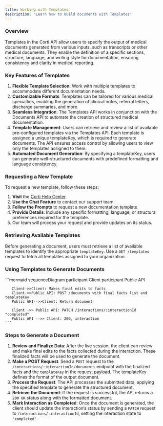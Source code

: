 ```yaml
---
title: Working with Templates
description: "Learn how to build documents with Templates"
---
```


### Overview

Templates in the Corti API allow users to specify the output of medical
documents generated from various inputs, such as transcripts or other medical
documents. They enable the definition of a specific sections, structure,
language, and writing style for documentation, ensuring consistency and clarity
in medical reporting.

### Key Features of Templates

1. **Flexible Template Selection**: Work with multiple templates to accommodate
   different documentation needs.
2. **Customizable Formats**: Templates can be tailored for various medical
   specialties, enabling the generation of clinical notes, referral letters,
   discharge summaries, and more.
3. **Seamless Integration**: The Templates API works in conjunction with the
   Documents API to automate the creation of structured medical documentation.
4. **Template Management**: Users can retrieve and review a list of available
   pre-configured templates via the Templates API. Each template is assigned a
   unique templateKey, which is required to generate documents. The API ensures
   access control by allowing users to view only the templates assigned to them.
5. **Automated Document Generation**: By specifying a templateKey, users can
   generate well-structured documents with predefined formatting and language
   consistency.

### Requesting a New Template

To request a new template, follow these steps:

1. **Visit** the [Corti Help Center](https://help.corti.ai).
2. **Use the Chat Feature** to contact our support team.
3. **Follow the Prompts** to request a new documentation template.
4. **Provide Details**: Include any specific formatting, language, or structural
   preferences required for the template.
5. Our team will process your request and provide updates on its status.

### Retrieving Available Templates

Before generating a document, users must retrieve a list of available templates
to identify the appropriate `templateKey`. Use a `GET /templates` request to
fetch all templates assigned to your organization.

### Using Templates to Generate Documents

<Card>
 ```mermaid
       sequenceDiagram
       participant Client
       participant Public API

       Client->>Client: Makes final edits to facts
       Client->>Public API: POST /documents with final facts list and templateKey
       Public API-->>Client: Return document

       Client ->> Public API: PATCH /interactions/:interactionId "completed"
       Public API -->> Client: 200, interaction
    ```

</Card>

### Steps to Generate a Document

1. **Review and Finalize Data**: After the live session, the client can review
   and make final edits to the facts collected during the interaction. These
   finalized facts will be used to generate the document.
2. **Make a POST Request**: Send a `POST` request to the
   `/interactions/:interactionId/documents` endpoint with the finalized facts
   and the `templateKey` in the request payload. The templateKey defines the
   format of the output document.
3. **Process the Request**: The API processes the submitted data, applying the
   specified template to generate the structured document.
4. **Retrieve the Document**: If the request is successful, the API returns a
   `200 OK` status along with the formatted document.
5. **Mark Interaction as Completed**: Once the document is generated, the client
   should update the interaction’s status by sending a `PATCH` request to
   `/interactions/:interactionId`, setting the interaction state to
   `"completed"`.
